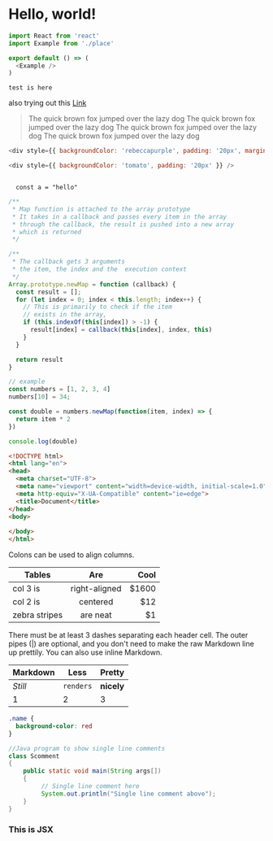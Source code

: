 
# Hello, world!

```js
import React from 'react'
import Example from './place'

export default () => (
  <Example />
)
```

`test is here`


also trying out this
[Link](https://hello.com)

>The quick brown fox jumped over the lazy dog The quick brown fox jumped over the lazy dog The quick brown fox jumped over the lazy dog The quick brown fox jumped over the lazy dog


```js render=true
<div style={{ backgroundColor: 'rebeccapurple', padding: '20px', marginTop: '20px' }} />
```

```js live=true
<div style={{ backgroundColor: 'tomato', padding: '20px' }} />
```

<Code className="javascript">
  const a = "hello"
</Code>

```javascript
/**
 * Map function is attached to the array prototype
 * It takes in a callback and passes every item in the array
 * through the callback, the result is pushed into a new array
 * which is returned
 */

/**
 * The callback gets 3 arguments
 * the item, the index and the  execution context
 */
Array.prototype.newMap = function (callback) {
  const result = [];
  for (let index = 0; index < this.length; index++) {
    // This is primarily to check if the item
    // exists in the array, 
    if (this.indexOf(this[index]) > -1) {
      result[index] = callback(this[index], index, this)
    }
  }

  return result
}

// example
const numbers = [1, 2, 3, 4]
numbers[10] = 34;

const double = numbers.newMap(function(item, index) => {
  return item * 2
})

console.log(double)
```

```html
<!DOCTYPE html>
<html lang="en">
<head>
  <meta charset="UTF-8">
  <meta name="viewport" content="width=device-width, initial-scale=1.0">
  <meta http-equiv="X-UA-Compatible" content="ie=edge">
  <title>Document</title>
</head>
<body>
  
</body>
</html>
```
Colons can be used to align columns.

| Tables        | Are           | Cool  |
| ------------- |:-------------:| -----:|
| col 3 is      | right-aligned | $1600 |
| col 2 is      | centered      |   $12 |
| zebra stripes | are neat      |    $1 |

There must be at least 3 dashes separating each header cell.
The outer pipes (|) are optional, and you don't need to make the 
raw Markdown line up prettily. You can also use inline Markdown.

Markdown | Less | Pretty
--- | --- | ---
*Still* | `renders` | **nicely**
1 | 2 | 3

```css
.name {
  background-color: red
}
```

```java
//Java program to show single line comments 
class Scomment 
{ 
    public static void main(String args[]) 
    {  
         // Single line comment here 
         System.out.println("Single line comment above");  
    } 
} 
```

<div style={{ padding: '20px', backgroundColor: 'tomato' }}>
  <h3>This is JSX</h3>
</div>